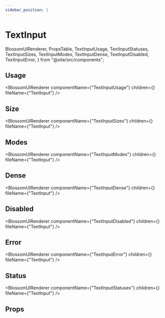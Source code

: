 ```yaml
---
sidebar_position: 1
---
```


# TextInput

  BlossomUIRenderer,
  PropsTable,
  TextInputUsage,
  TextInputStatuses,
  TextInputSizes,
  TextInputModes,
  TextInputDense,
  TextInputDisabled,
  TextInputError,
} from "@site/src/components";

## Usage

<BlossomUIRenderer
  componentName={"TextInputUsage"}
  children={<TextInputUsage />}
  fileName={"TextInput"}
/>

## Size

<BlossomUIRenderer
  componentName={"TextInputSizes"}
  children={<TextInputSizes />}
  fileName={"TextInput"}
/>

## Modes

<BlossomUIRenderer
  componentName={"TextInputModes"}
  children={<TextInputModes />}
  fileName={"TextInput"}
/>

## Dense

<BlossomUIRenderer
  componentName={"TextInputDense"}
  children={<TextInputDense />}
  fileName={"TextInput"}
/>

## Disabled

<BlossomUIRenderer
  componentName={"TextInputDisabled"}
  children={<TextInputDisabled />}
  fileName={"TextInput"}
/>

## Error

<BlossomUIRenderer
  componentName={"TextInputError"}
  children={<TextInputError />}
  fileName={"TextInput"}
/>

## Status

<BlossomUIRenderer
  componentName={"TextInputStatuses"}
  children={<TextInputStatuses />}
  fileName={"TextInput"}
/>

## Props

<PropsTable componentName="TextInput" />
